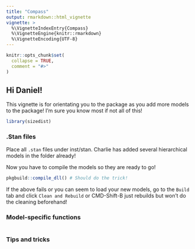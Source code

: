 ```yaml
---
title: "Compass"
output: rmarkdown::html_vignette
vignette: >
  %\VignetteIndexEntry{Compass}
  %\VignetteEngine{knitr::rmarkdown}
  %\VignetteEncoding{UTF-8}
---
```


```r
knitr::opts_chunk$set(
  collapse = TRUE,
  comment = "#>"
)
```

## Hi Daniel! 

This vignette is for orientating you to the package as you add more models to the package! I'm sure you know most if not all of this! 

```r
library(sizedist)
```

### .Stan files 

Place all `.stan` files under inst/stan.
Charlie has added several hierarchical models in the folder already! 

Now you have to compile the models so they are ready to go!
```r
pkgbuild::compile_dll() # Should do the trick!
```

If the above fails or you can seem to load your new models, go to the `Build` tab and click `Clean and Rebuild` or CMD-Shift-B just rebuilds but won't do the cleaning beforehand!

### Model-specific functions

```r

```

### Tips and tricks

```r

```

